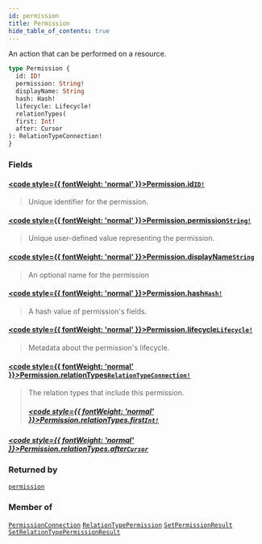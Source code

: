 ```yaml
---
id: permission
title: Permission
hide_table_of_contents: true
---
```








An action that can be performed on a resource.

```graphql
type Permission {
  id: ID!
  permission: String!
  displayName: String
  hash: Hash!
  lifecycle: Lifecycle!
  relationTypes(
  first: Int!
  after: Cursor
): RelationTypeConnection!
}
```


### Fields

#### [<code style={{ fontWeight: 'normal' }}>Permission.<b>id</b></code>](#)<Bullet />[`ID!`](/docs/directory-api-reference/schema/common/scalars/id) <Badge class="secondary" text="non-null"/> <Badge class="secondary" text="scalar"/> <Badge class="secondary" text="common"/>
> Unique identifier for the permission.
> 

#### [<code style={{ fontWeight: 'normal' }}>Permission.<b>permission</b></code>](#)<Bullet />[`String!`](/docs/directory-api-reference/schema/common/scalars/string) <Badge class="secondary" text="non-null"/> <Badge class="secondary" text="scalar"/> <Badge class="secondary" text="common"/>
> Unique user-defined value representing the permission.
> 

#### [<code style={{ fontWeight: 'normal' }}>Permission.<b>displayName</b></code>](#)<Bullet />[`String`](/docs/directory-api-reference/schema/common/scalars/string) <Badge class="secondary" text="scalar"/> <Badge class="secondary" text="common"/>
> An optional name for the permission
> 

#### [<code style={{ fontWeight: 'normal' }}>Permission.<b>hash</b></code>](#)<Bullet />[`Hash!`](/docs/directory-api-reference/schema/common/scalars/hash) <Badge class="secondary" text="non-null"/> <Badge class="secondary" text="scalar"/> <Badge class="secondary" text="common"/>
> A hash value of permission's fields.
> 

#### [<code style={{ fontWeight: 'normal' }}>Permission.<b>lifecycle</b></code>](#)<Bullet />[`Lifecycle!`](/docs/directory-api-reference/schema/common/objects/lifecycle) <Badge class="secondary" text="non-null"/> <Badge class="secondary" text="object"/> <Badge class="secondary" text="common"/>
> Metadata about the permission's lifecycle.
> 

#### [<code style={{ fontWeight: 'normal' }}>Permission.<b>relationTypes</b></code>](#)<Bullet />[`RelationTypeConnection!`](/docs/directory-api-reference/schema/relation-types/objects/relation-type-connection) <Badge class="secondary" text="non-null"/> <Badge class="secondary" text="object"/> <Badge class="secondary" text="relation-types"/>
> The relation types that include this permission.
> ##### [<code style={{ fontWeight: 'normal' }}>Permission.relationTypes.<b>first</b></code>](#)<Bullet />[`Int!`](/docs/directory-api-reference/schema/common/scalars/int) <Badge class="secondary" text="non-null"/> <Badge class="secondary" text="scalar"/> <Badge class="secondary" text="common"/>
> 
> 

##### [<code style={{ fontWeight: 'normal' }}>Permission.relationTypes.<b>after</b></code>](#)<Bullet />[`Cursor`](/docs/directory-api-reference/schema/common/scalars/cursor) <Badge class="secondary" text="scalar"/> <Badge class="secondary" text="common"/>
> 
> 



### Returned by

[`permission`](/docs/directory-api-reference/schema/permissions/queries/permission)  <Badge class="secondary" text="query"/>

### Member of

[`PermissionConnection`](/docs/directory-api-reference/schema/permissions/objects/permission-connection)  <Badge class="secondary" text="object"/><Bullet />[`RelationTypePermission`](/docs/directory-api-reference/schema/permissions/objects/relation-type-permission)  <Badge class="secondary" text="object"/><Bullet />[`SetPermissionResult`](/docs/directory-api-reference/schema/permissions/objects/set-permission-result)  <Badge class="secondary" text="object"/><Bullet />[`SetRelationTypePermissionResult`](/docs/directory-api-reference/schema/permissions/objects/set-relation-type-permission-result)  <Badge class="secondary" text="object"/>



